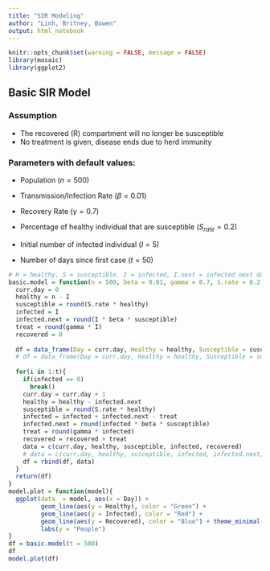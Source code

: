 ```yaml
---
title: "SIR Modeling"
author: "Linh, Britney, Bowen"
output: html_notebook
---
```


```r
knitr::opts_chunk$set(warning = FALSE, message = FALSE)
library(mosaic)
library(ggplot2)
```

## Basic SIR Model

### Assumption
* The recovered (R) compartment will no longer be susceptible
* No treatment is given, disease ends due to herd immunity

### Parameters with default values:

* Population $(n = 500)$

* Transmission/Infection Rate $(\beta = 0.01)$

* Recovery Rate $(\gamma =  0.7)$

* Percentage of healthy individual that are susceptible $(S_{rate} = 0.2)$

* Initial number of infected individual $(I = 5)$

* Number of days since first case $(t = 50)$

```r
# H = healthy, S = susceptible, I = infected, I.next = infected next day, Tr = treat, R = recovered
basic.model = function(n = 500, beta = 0.01, gamma = 0.7, S.rate = 0.2, I = 5, t = 50){
  curr.day = 0
  healthy = n - I
  susceptible = round(S.rate * healthy)
  infected = I
  infected.next = round(I * beta * susceptible)
  treat = round(gamma * I)
  recovered = 0
  
  df = data_frame(Day = curr.day, Healthy = healthy, Susceptible = susceptible, Infected = infected, Recovered = recovered)
  # df = data_frame(Day = curr.day, Healthy = healthy, Susceptible = susceptible, Infected = infected, I.next = infected.next, Tr = treat, R = recovered)
  
  for(i in 1:t){
    if(infected == 0)
      break()
    curr.day = curr.day + 1
    healthy = healthy - infected.next
    susceptible = round(S.rate * healthy)
    infected = infected + infected.next - treat
    infected.next = round(infected * beta * susceptible)
    treat = round(gamma * infected)
    recovered = recovered + treat
    data = c(curr.day, healthy, susceptible, infected, recovered)
    # data = c(curr.day, healthy, susceptible, infected, infected.next, treat, recovered)
    df = rbind(df, data)
  }
  return(df)
}
model.plot = function(model){
  ggplot(data  = model, aes(x = Day)) +
         geom_line(aes(y = Healthy), color = "Green") +
         geom_line(aes(y = Infected), color = "Red") +
         geom_line(aes(y = Recovered), color = "Blue") + theme_minimal() + 
         labs(y = "People")
}
df = basic.model(t = 500)
df
model.plot(df)
```
